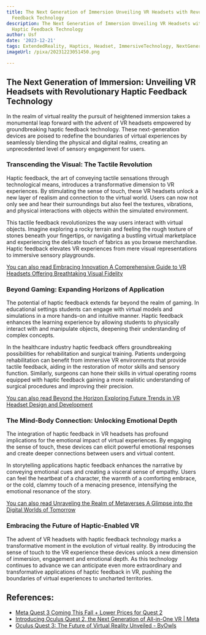 ```yaml
---
title: The Next Generation of Immersion Unveiling VR Headsets with Revolutionary Haptic
  Feedback Technology
description: The Next Generation of Immersion Unveiling VR Headsets with Revolutionary
  Haptic Feedback Technology
author: Usf
date: '2023-12-21'
tags: ExtendedReality, Haptics, Headset, ImmersiveTechnology, NextGeneration, VirtualReality
imageUrl: /pixa/20231223051450.png

---
```

## The Next Generation  of Immersion: Unveiling  VR Headsets with Revolutionary Haptic Feedback Technology

In the realm of virtual reality the pursuit of  heightened immersion takes a monumental leap forward  with the advent of VR headsets empowered by groundbreaking haptic feedback technology. These  next-generation devices are poised to redefine  the boundaries of virtual experiences by seamlessly blending the physical and  digital realms, creating an unprecedented level  of sensory engagement for users.

### Transcending the  Visual: The Tactile Revolution

Haptic feedback, the art of conveying tactile sensations through technological  means, introduces a  transformative dimension to VR experiences. By  stimulating the sense of touch, these VR headsets unlock a new layer of realism and connection to the virtual world.  Users can  now not only see and hear  their surroundings but also feel the textures, vibrations, and physical interactions with objects within  the simulated environment.

This tactile feedback revolutionizes the way users  interact with virtual objects.  Imagine exploring a rocky terrain and feeling the rough texture  of stones beneath your fingertips, or navigating a bustling virtual marketplace and  experiencing the delicate touch of fabrics as you  browse merchandise. Haptic feedback elevates VR experiences from mere visual representations to immersive sensory playgrounds.

[You can also read Embracing Innovation A Comprehensive Guide  to VR Headsets Offering Breathtaking Visual Fidelity](Embracing%20Innovation%20A%20Comprehensive%20Guide%20to%20VR%20Headsets%20Offering%20Breathtaking%20Visual%20Fidelity)


### Beyond Gaming: Expanding Horizons of Application

The potential  of haptic feedback extends far beyond the  realm of gaming. In  educational settings students can engage with  virtual  models  and simulations in a more hands-on and intuitive manner. Haptic feedback  enhances the learning experience by allowing  students to physically interact with and manipulate objects, deepening their understanding of complex concepts.

In the healthcare industry haptic feedback offers groundbreaking possibilities for rehabilitation and surgical training. Patients undergoing rehabilitation can  benefit from immersive  VR environments  that provide tactile feedback, aiding in the restoration of motor skills and sensory function. Similarly, surgeons can hone  their skills in virtual operating rooms equipped  with haptic feedback gaining a  more realistic understanding of surgical procedures and improving their precision.

[You can also read Beyond the Horizon Exploring Future Trends in VR Headset Design and Development](Beyond%20the%20Horizon%20Exploring%20Future%20Trends%20in%20VR%20Headset%20Design%20and%20Development)


### The Mind-Body Connection: Unlocking Emotional Depth

The integration of haptic feedback in VR headsets has profound implications for the emotional impact of virtual experiences. By engaging the sense  of touch, these devices can elicit powerful emotional responses and create deeper connections between users and virtual content.

In storytelling applications haptic feedback enhances the narrative by conveying  emotional cues and creating a visceral sense of empathy. Users can feel the heartbeat  of a  character, the warmth of a comforting embrace, or the cold, clammy  touch of a menacing presence, intensifying the emotional resonance of the story.

[You can  also read Unraveling the Realm of Metaverses A Glimpse into the Digital Worlds of Tomorrow](Unraveling%20the%20Realm%20of%20Metaverses%20A%20Glimpse%20into%20the%20Digital%20Worlds%20of%20Tomorrow)


### Embracing the Future of Haptic-Enabled  VR

The  advent of VR headsets with haptic feedback technology marks a transformative moment  in the evolution of virtual reality. By introducing the sense of touch to the VR experience these devices unlock  a new dimension of immersion, engagement and  emotional depth. As this technology  continues to advance  we can anticipate even more extraordinary and  transformative applications of haptic feedback  in  VR, pushing the boundaries of virtual experiences to uncharted territories.

## References:
- [Meta Quest 3 Coming This Fall + Lower Prices for Quest 2](https://about.fb.com/news/2023/06/meta-quest-3-coming-this-fall/)
- [Introducing Oculus Quest 2, the Next Generation of All-in-One VR | Meta](https://about.fb.com/news/2020/09/introducing-oculus-quest-2-the-next-generation-of-all-in-one-vr/)
- [Oculus Quest 3: The Future of Virtual Reality Unveiled - ByOwls](https://byowls.com/oculus-quest-3-the-future-of-virtual-reality-unveiled/)
